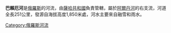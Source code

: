 {{Unreferenced|time=2022-01-05T03:12:57+00:00}}
'''巴賴厄河'''是[[俄羅斯|俄羅斯]]的河流，由[[薩哈共和國|薩哈共和國]]負責管轄，屬於[[阿爾丹河|阿爾丹河]]的右支流，河道全長251公里，發源自海拔高度1,850米處，河水主要來自融雪和雨水。

{{Russia-geo-stub}}

[[Category:俄羅斯河流|Category:俄羅斯河流]]